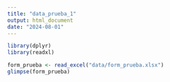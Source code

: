 ```yaml
---
title: "data_prueba_1"
output: html_document
date: "2024-08-01"
---
```



```r
library(dplyr)
library(readxl)

form_prueba <- read_excel("data/form_prueba.xlsx")
glimpse(form_prueba)
```

